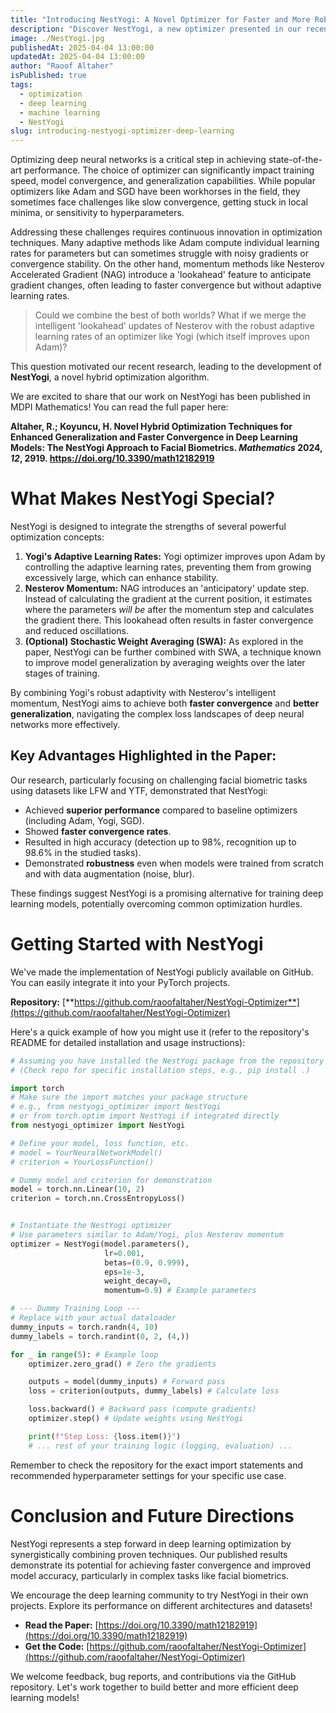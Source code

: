 ---
title: "Introducing NestYogi: A Novel Optimizer for Faster and More Robust Deep Learning"
description: "Discover NestYogi, a new optimizer presented in our recent paper, combining Nesterov momentum and Yogi's adaptive rates for enhanced deep learning model training."
image: ./NestYogi.jpg
publishedAt: 2025-04-04 13:00:00
updatedAt: 2025-04-04 13:00:00
author: "Raoof Altaher"
isPublished: true
tags:
  - optimization
  - deep learning
  - machine learning
  - NestYogi
slug: introducing-nestyogi-optimizer-deep-learning
---

Optimizing deep neural networks is a critical step in achieving state-of-the-art performance. The choice of optimizer can significantly impact training speed, model convergence, and generalization capabilities. While popular optimizers like Adam and SGD have been workhorses in the field, they sometimes face challenges like slow convergence, getting stuck in local minima, or sensitivity to hyperparameters.

Addressing these challenges requires continuous innovation in optimization techniques. Many adaptive methods like Adam compute individual learning rates for parameters but can sometimes struggle with noisy gradients or convergence stability. On the other hand, momentum methods like Nesterov Accelerated Gradient (NAG) introduce a 'lookahead' feature to anticipate gradient changes, often leading to faster convergence but without adaptive learning rates.

> Could we combine the best of both worlds? What if we merge the intelligent 'lookahead' updates of Nesterov with the robust adaptive learning rates of an optimizer like Yogi (which itself improves upon Adam)?

This question motivated our recent research, leading to the development of **NestYogi**, a novel hybrid optimization algorithm.

We are excited to share that our work on NestYogi has been published in MDPI Mathematics! You can read the full paper here:

**Altaher, R.; Koyuncu, H. Novel Hybrid Optimization Techniques for Enhanced Generalization and Faster Convergence in Deep Learning Models: The NestYogi Approach to Facial Biometrics. _Mathematics_ 2024, _12_, 2919. https://doi.org/10.3390/math12182919**

# What Makes NestYogi Special?

NestYogi is designed to integrate the strengths of several powerful optimization concepts:

1.  **Yogi's Adaptive Learning Rates:** Yogi optimizer improves upon Adam by controlling the adaptive learning rates, preventing them from growing excessively large, which can enhance stability.
2.  **Nesterov Momentum:** NAG introduces an 'anticipatory' update step. Instead of calculating the gradient at the current position, it estimates where the parameters _will be_ after the momentum step and calculates the gradient there. This lookahead often results in faster convergence and reduced oscillations.
3.  **(Optional) Stochastic Weight Averaging (SWA):** As explored in the paper, NestYogi can be further combined with SWA, a technique known to improve model generalization by averaging weights over the later stages of training.

By combining Yogi's robust adaptivity with Nesterov's intelligent momentum, NestYogi aims to achieve both **faster convergence** and **better generalization**, navigating the complex loss landscapes of deep neural networks more effectively.

## Key Advantages Highlighted in the Paper:

Our research, particularly focusing on challenging facial biometric tasks using datasets like LFW and YTF, demonstrated that NestYogi:

- Achieved **superior performance** compared to baseline optimizers (including Adam, Yogi, SGD).
- Showed **faster convergence rates**.
- Resulted in high accuracy (detection up to 98%, recognition up to 98.6% in the studied tasks).
- Demonstrated **robustness** even when models were trained from scratch and with data augmentation (noise, blur).

These findings suggest NestYogi is a promising alternative for training deep learning models, potentially overcoming common optimization hurdles.

# Getting Started with NestYogi

We've made the implementation of NestYogi publicly available on GitHub. You can easily integrate it into your PyTorch projects.

**Repository:** [**https://github.com/raoofaltaher/NestYogi-Optimizer**](https://github.com/raoofaltaher/NestYogi-Optimizer)

Here's a quick example of how you might use it (refer to the repository's README for detailed installation and usage instructions):

```python
# Assuming you have installed the NestYogi package from the repository
# (Check repo for specific installation steps, e.g., pip install .)

import torch
# Make sure the import matches your package structure
# e.g., from nestyogi_optimizer import NestYogi
# or from torch.optim import NestYogi if integrated directly
from nestyogi_optimizer import NestYogi

# Define your model, loss function, etc.
# model = YourNeuralNetworkModel()
# criterion = YourLossFunction()

# Dummy model and criterion for demonstration
model = torch.nn.Linear(10, 2)
criterion = torch.nn.CrossEntropyLoss()


# Instantiate the NestYogi optimizer
# Use parameters similar to Adam/Yogi, plus Nesterov momentum
optimizer = NestYogi(model.parameters(),
                     lr=0.001,
                     betas=(0.9, 0.999),
                     eps=1e-3,
                     weight_decay=0,
                     momentum=0.9) # Example parameters

# --- Dummy Training Loop ---
# Replace with your actual dataloader
dummy_inputs = torch.randn(4, 10)
dummy_labels = torch.randint(0, 2, (4,))

for _ in range(5): # Example loop
    optimizer.zero_grad() # Zero the gradients

    outputs = model(dummy_inputs) # Forward pass
    loss = criterion(outputs, dummy_labels) # Calculate loss

    loss.backward() # Backward pass (compute gradients)
    optimizer.step() # Update weights using NestYogi

    print(f"Step Loss: {loss.item()}")
    # ... rest of your training logic (logging, evaluation) ...
```

Remember to check the repository for the exact import statements and recommended hyperparameter settings for your specific use case.

# Conclusion and Future Directions

NestYogi represents a step forward in deep learning optimization by synergistically combining proven techniques. Our published results demonstrate its potential for achieving faster convergence and improved model accuracy, particularly in complex tasks like facial biometrics.

We encourage the deep learning community to try NestYogi in their own projects. Explore its performance on different architectures and datasets!

- **Read the Paper:** [https://doi.org/10.3390/math12182919](https://doi.org/10.3390/math12182919)
- **Get the Code:** [https://github.com/raoofaltaher/NestYogi-Optimizer](https://github.com/raoofaltaher/NestYogi-Optimizer)

We welcome feedback, bug reports, and contributions via the GitHub repository. Let's work together to build better and more efficient deep learning models!
